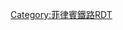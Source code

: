 {{Routemap
|inline = <includeonly>1</includeonly>
|title = 3號線
|title-bg = #{{Manila Rail Transit color|3}}
|map =
exhCONTgq green\exhSTR+r green\extCONTg\\~~ ~~ ~~{{BSsplit|{{rmri||u}} <s>基仁諾公路</s>|{{rmri||l}} 墨拉蘭}}~~{{BSsplit|未來|轉乘|4=1}}
\\\exhKINTACCe green!~hKINTACCa yellow!~HUBaq\exhKINTACCaq red!~HUBeq\exhCONTfq red\exTRAM\exSUBWAY\exSUBWAY~~ ~~{{link-en|北大道站 (捷運)|North Avenue station (Line 3)|北大道}}~~ ~~''{{rint|manila|1}}{{rint|manila|7}}{{rint|manila|9}}''
\\hSTR yellow\extSTR\\\~~ ~~ ~~{{BSsplit|{{pad|7px}} <s>聖荷西德孟特</s> {{rmri||r}}|&nbsp;}}
\\hABZgl yellow\xtKRZh!~hSTRq yellow\tKDSTeq yellow!~lhSTRe@gq\\~~ ~~ ~~北大道車廠
\\\hINTACC yellow!~HUBaq\extINTACC!~HUBq\HUBlg\\exSUBWAY\exSUBWAY~~ ~~{{link-en|計順大道站|Quezon Avenue station (Line 3)|計順大道}}~~ ~~''{{rint|manila|8}}{{rint|manila|9}}''
exhCONTgq!~PORTALl\hKRZt!~hSTR yellow\extKRZt\extINTACCq!~HUBe\extCONTfq~~ ~~ ~~{{BSsplit|{{rmri||l}} <s>黎馬 - 大學大道</s> {{rmri||r}}|}}
\hSTR yellow\extSTRl\extCONTfq\~~ ~~ ~~{{BSsplit|{{pad|7px}} <s>糧食集散公司</s> {{rmri||r}}|{{pad|7px}} <s>尼諾伊·亞基諾國際機場3號客運大樓</s> {{rmri||r}}}}
\hACC yellow\\\~~{{link-en|甘文凌站|Kamuning station|甘文凌}}
\\\uhCONTgq\uhKRZhu!~STR yellow!~uhSTRq\uhINTACCq\uhCONTfq\\\\~~ ~~ ~~{{BSsplit||{{rmri||l}} 勒道 - 安蒂波洛 {{rmri||r}}}}
\\hINTACC yellow\BLr\\\SUBWAY~~ ~~{{link-en|亞蘭禮沓中心-龜卯站|Araneta Center–Cubao station (Line 3)|亞蘭禮沓中心-龜卯}}~~ ~~{{rint|manila|2}}
\hACC yellow\\\~~{{link-en|仙道蘭站 (捷運)|Santolan station (MRT)|仙道蘭}}
\hSTR yellow!~GRZq\\\~~ ~~ ~~{{BSsplit|line=-|[[奎松市]]|[[曼達盧永]]}}
\hACC yellow\\\~~{{link-en|奧智牙斯站|Ortigas station|奧智牙斯}}
\\hINTACC yellow!~KACCa yellow\\\\exSUBWAY~~ ~~{{link-en|蕭大道站|Shaw Boulevard station|蕭大道}}~~ ~~''{{rint|manila|4}}''
\hACC yellow\\\~~{{link-en|文尼站|Boni station|文尼}}
\hSTR yellow!~GRZq\\\~~ ~~ ~~{{BSsplit|line=-|[[曼達盧永]]}}
\lhKRZW!~hSTR yellow\\\~~ ~~ ~~[[巴石河]]
\hSTR yellow!~GRZq\\\~~ ~~ ~~{{BSsplit|line=-||[[馬卡蒂]]}}
\\extSTR+l\hINTACC yellow!~hPORTALf!~KACCa yellow\extCONTfq\\\BOOT\exSUBWAY~~ ~~{{link-en|瓜沓俞帛站|Guadalupe station (Line 3)|瓜沓俞帛}}~~ ~~''{{rint|manila|5}}''
\extSTR\tSTR yellow\\\\~~ ~~ ~~{{BSsplit|{{rmri||l}} <s>乙沙大道 - 茉莉</s> {{rmri||r}}|}}
\extSTR\tACC yellow\\\\~~{{link-en|文智亞站|Buendia station|文智亞}}
\\extSTRl\tINTACC yellow!~extKACCeq!~KACCa yellow\\\\exSUBWAY\BUS2~~ ~~{{link-en|亞耶拉站|Ayala station|亞耶拉}}~~ ~~''{{rint|manila|5}}''
\\\hINTACC yellow!~hPORTALg\\\\TRAIN2\BUS2~~ ~~{{link-en|麥哲倫站|Magallanes station|麥哲倫}}~~ ~~{{rint|manila|PNR}}
CONTgq orange\INTACCq orange\CONTfq orange\hSTR yellow\\\\\~~ ~~ ~~{{BSsplit|{{rmri||l}} 巴斯瓜省長<s>-巴倫蘇埃拉</s> / 圖圖班|{{pad|45px}} 糧食集散公司／阿拉邦／卡蘭巴 {{rmri||r}}}}
\RP4q!~lhMSTR!~STR yellow\\\~~ ~~ ~~{{link-en|南呂宋高速公路|South Luzon Expressway}}
\hSTRe yellow!~GRZq\\\~~ ~~ ~~{{BSsplit|line=-|[[馬卡蒂]]|[[帕賽市|帕賽]]}}
\BL+l\KINTACCe yellow\\\\TRAM~~ ~~{{link-en|塔虎脫大道站|Taft Avenue station|塔虎脫大道}}~~ ~~{{rint|manila|1}}
hCONTgq green\hINTACCq green\hSTRq green\hCONTfq green\\\~~ ~~ ~~{{BSsplit|{{rmri||l}} 羅斯福 - 墨拉蘭<s>- 尼奧格</s> {{rmri||r}}|}}
|bottom={{navbar|馬尼拉捷運3號線RDT}}
}}<noinclude>
{{rdt intro|[[馬尼拉捷運3號線]]}}
[[Category:菲律賓鐵路RDT]]
</noinclude>